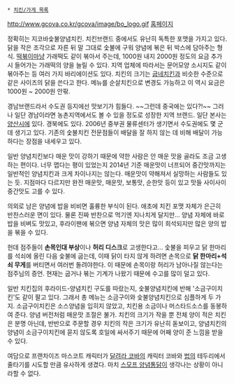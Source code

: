  * [[치킨/가게 목록]]

http://www.gcova.co.kr/gcova/image/bo_logo.gif
[http://www.gcova.co.kr/ 홈페이지]

정확히는 지코바숯불양념치킨. 치킨브랜드 중에서도 유난히 독특한 포맷을 가지고 있다. 닭을 작은 조각으로 자른 뒤 말 그대로 숯불에 구워 양념에 볶은 뒤 박스에 담아주는 형식. [[떡볶이]]마냥 가래떡도 같이 볶아서 주는데, 1000원 내지 2000원 정도의 요금 추가 시 들어가는 가래떡의 양을 늘릴 수 있다. 지역 업체에 따라서는 문어모양 소시지도 같이 볶아주는 등 여러 가지 바리에이션도 있다. 치킨의 크기는 [[굽네치킨]]과 비슷한 수준으로 같은 사이즈의 닭을 쓴다고 한다. 메뉴를 순살치킨으로 변경도 가능하고 이 역시 요금은 1000원 ~ 2000원 안팎. 

경남브랜드라서 수도권 등지에선 맛보기가 힘들다. ~~그런데 중국에는 있다?!~~ 그러나 일단 경남이라면 농촌지역에서도 볼 수 있을 정도로 성장한 지역 브랜드. 일단 본사는 [[양산시]]에 있다. 경북에도 있다. 2006년 중부권 물류센터가 생기면서 수도권에도 몇 군데 생기고 있다. 기존의 숯불치킨 전문점들이 배달을 잘 하지 않는 데 비해 배달이 가능하다는 장점을 내세우고 있다.

일반 양념치킨보다 매운 맛이 강하기 때문에 약한 사람은 안 매운 맛을 골라도 조금 고생하는 편이다. 너무 맵다는 평이 있었는지 2014년 기준 매운맛이 너프되어 중간맛까지는 일반적인 양념치킨과 크게 차이나지는 않는다. 매운맛이 약해져서 실망하는 사람들도 있는 듯. 지점마다 다르지만 완전 매운맛, 매운맛, 보통맛, 순한맛 등이 있고 맛들 사이사이 중간맛도 고를 수 있다. 

의외로 남은 양념에 밥을 비비면 훌륭한 부식이 된다. 애초에 치킨 포맷 자체가 은근히 반찬스러운 면이 있다. 물론 진짜 반찬으로 먹기엔 지나치게 달지만... 양념 자체에 바로 밥을 비벼도 맛있고, 후라이팬에 볶으면 양념 자체의 맛은 많이 희석되지만 많은 양의 밥을 볶을 수 있다.

헌데 점주들이 '''손목인대 부상'''이나 '''허리 디스크'''로 고생한다고... 숯불을 피우고 닭 한마리를 석쇠에 올린 다음 숯불에 굽는데, 이때 닭이 타지 않게 하려면 손목으로 '''닭 한마리+석쇠 무게'''를 버티면서 여러번 돌려야한다. 이 때문에 손목이랑 허리가 남아나질 않는다는 점주님의 증언. 현재는 굽거나 볶는 기계가 나왔기 때문에 수고를 많이 덜고 있다.

일반 치킨집의 후라이드-양념치킨 구도를 따랐는지, 숯불양념치킨에 반해 '소금구이치킨'도 같이 팔고 있다. 그래서 총 메뉴는 소금구이와 숯불양념치킨으로 심플하게 두 가지. 소금구이치킨은 소스양념을 입히지 않았고, 치킨용 소금이나 머스타드소스를 동봉하여 준다. 양념 버전처럼 매운맛 조절은 불가. 치킨의 크기가 작을 뿐 전체 양이 적은 치킨은 분명 아닌데, 반반으로 주문할 경우 치킨의 작은 크기가 유난히 돋보이고, 양념치킨의 양념이 소금구이치킨에 묻지 않도록 호일에 싸서주기 때문에 어째 양이 준 느낌을 받을 수 있다. 

여담으로 프랜차이즈 마스코트 캐릭터가 [[달려라 코바]]의 캐릭터 코바와 [[법]]의 테두리에서 줄타기를 시도할 만큼 유사하게 생겼다. 마치 [[스모프 양념통닭]]이 생각나는 상황이 아니라할 수 없다. 
